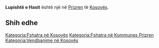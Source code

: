 {{Fshat në 
 | Emri                = Lupishtë e Hasit
 | EmriAlt                = 
 | NAME_SHORT_FORM=      
 | NAME_GENERIC=      
 | NAME_SORT_NAME_RO=      LUPISHTEEHASIT
 | FULL_NAME_RO = Lupishtë e Hasit
 | FULL_NAME_ND_RO=Lupishte e Hasit
 | SORT_NAME_RG=LUPISHTEEHASIT
 | FULL_NAME_RG=Lupishtë e Hasit
 | FULL_NAME_ND_RG=Lupishte e Hasit
 | SRP_NAME_SHORT_FORM=      
 | SRP_NAME_GENERIC=      
 | SRP_NAME_SORT_NAME_RO=      
 | SRP_FULL_NAME_RO = 
 | SRP_FULL_NAME_ND_RO=
 | SRP_SORT_NAME_RG=
 | SRP_FULL_NAME_RG=
 | SRP_FULL_NAME_ND_RG=
 | Emri (Rasa dhanore) = 
 | Figura              = 
 | Shteti              = Kosovo
 | Komuna              = Prizren
 | Kodi postar         = 
 | Sipërfaqja          = 

 | Popullsia           = 

 | Regj. i popullsisë  = 
 | Dend. e popullsisë  = 
 | Faqja zyrtare       = 
 <!--- Koordinatat ----> 
 | Gjerësia            = 42.260833
 | Gjatësia            = 20.571667
 | Lartësia            = 
}}
'''Lupishtë e Hasit''' është një [[]] në [[Prizren]] të [[Kosovës]].

<!-- == Gjeografia == -->
<!-- == Historia == -->
<!-- == Demografia == -->
== Shih edhe ==
{{Komuna Prizren}}
{{Kosovo-Administrata-Cung}}

[[Kategoria:Fshatra në Kosovës]]
[[Kategoria:Fshatra në Kommunes Prizren]]
[[Kategoria:Vendbanime në Kosovës]]